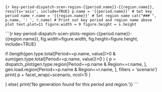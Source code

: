 
```{r key-period-dispatch-scen-region-{{period.name}}-{{region.name}}, results='asis', include=TRUE}
p.name = '{{period.name}}' # Set key period name
r.name = '{{region.name}}' # Set region name
cat("### ", p.name, ': ', r.name) # Print out key period and region name above plot
text.plot=11
figure.width = 9
figure.height = s.height
```

```{r key-period-dispatch-scen-plots-region-{{period.name}}-{{region.name}}, fig.width=figure.width, fig.height=figure.height, include=TRUE}

if (length(gen.type.total[Period==p.name, value])>0 & sum(gen.type.total[Period==p.name, value])>0 ) {
  p = dispatch_plot(gen.type.region[Period==p.name & Region==r.name, ], 
                    gen.load.region[Period==p.name & Region==r.name, ], filters = 'scenario')
  print( p + facet_wrap(~scenario, ncol=1) )

} else{ print('No generation found for this period and region.')}
```




